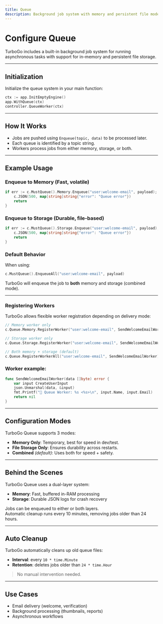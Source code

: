 ```yaml
---
title: Queue
description: Background job system with memory and persistent file modes in TurboGo.
---
```


# Configure Queue

TurboGo includes a built-in background job system for running asynchronous tasks with support for in-memory and persistent file storage.

---

##  Initialization

Initialize the queue system in your main function:

```go
ctx := app.InitEmptyEngine()
app.WithQueue(ctx)
controller.QueueWorker(ctx)
```

---

##  How It Works

- Jobs are pushed using `Enqueue(topic, data)` to be processed later.
- Each queue is identified by a topic string.
- Workers process jobs from either memory, storage, or both.

---

##  Example Usage

###  Enqueue to Memory (Fast, volatile)

```go
if err := c.MustQueue().Memory.Enqueue("user:welcome-email", payload); err != nil {
    c.JSON(500, map[string]string{"error": "Queue error"})
    return
}
```

###  Enqueue to Storage (Durable, file-based)

```go
if err := c.MustQueue().Storage.Enqueue("user:welcome-email", payload); err != nil {
    c.JSON(500, map[string]string{"error": "Queue error"})
    return
}
```

###  Default Behavior

When using:

```go
c.MustQueue().EnqueueAll("user:welcome-email", payload)
```

TurboGo will enqueue the job to **both** memory and storage (combined mode).

---

###  Registering Workers

TurboGo allows flexible worker registration depending on delivery mode:

```go
// Memory worker only
c.Queue.Memory.RegisterWorker("user:welcome-email", SendWelcomeEmailWorker)

// Storage worker only
c.Queue.Storage.RegisterWorker("user:welcome-email", SendWelcomeEmailWorker)

// Both memory + storage (default)
c.Queue.RegisterWorkerAll("user:welcome-email", SendWelcomeEmailWorker)
```

### Worker example:

```go
func SendWelcomeEmailWorker(data []byte) error {
	var input CreateUserInput
	json.Unmarshal(data, &input)
	fmt.Printf("👷 Queue Worker: %s <%s>\n", input.Name, input.Email)
	return nil
}
```

---

##  Configuration Modes

TurboGo Queue supports 3 modes:

- **Memory Only**: Temporary, best for speed in dev/test.
- **File Storage Only**: Ensures durability across restarts.
- **Combined** *(default)*: Uses both for speed + safety.

---

##  Behind the Scenes

TurboGo Queue uses a dual-layer system:

- **Memory**: Fast, buffered in-RAM processing
- **Storage**: Durable JSON logs for crash recovery

Jobs can be enqueued to either or both layers.  
Automatic cleanup runs every 10 minutes, removing jobs older than 24 hours.

---

##  Auto Cleanup

TurboGo automatically cleans up old queue files:

- **Interval**: every `10 * time.Minute`
- **Retention**: deletes jobs older than `24 * time.Hour`

> No manual intervention needed.

---

## Use Cases

- Email delivery (welcome, verification)
- Background processing (thumbnails, reports)
- Asynchronous workflows
